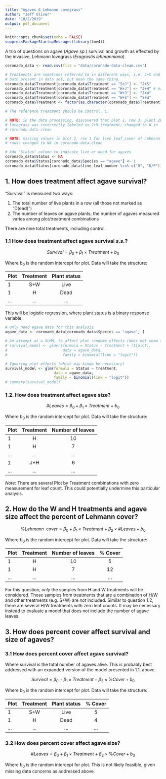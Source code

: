 ```yaml
---
title: "Agaves & Lehmann Lovegrass"
author: "Jeff Oliver"
date: "10/2/2019"
output: pdf_document
---
```


```r
knitr::opts_chunk$set(echo = FALSE)
suppressPackageStartupMessages(library(lme4))
```

A trio of questions on agave (_Agave sp._) survival and growth as effected by the invasive, Lehmann lovegrass (_Eragrostis lehmanniana_).

```r
coronado_data <- read.csv(file = "data/coronado-data-clean.csv")

# Treatments are sometimes referred to in different ways, i.e. J+S and S+J are 
# both present in data set, but mean the same thing.
coronado_data$Treatment[coronado_data$Treatment == "S+J"] <- "J+S"
coronado_data$Treatment[coronado_data$Treatment == "H+J"] <- "J+H" # may not occur
coronado_data$Treatment[coronado_data$Treatment == "W+J"] <- "J+W"
coronado_data$Treatment[coronado_data$Treatment == "W+S"] <- "S+W"
coronado_data$Treatment <- factor(as.character(coronado_data$Treatment))

# The reference treatment should be control, C.

# NOTE: in the data processing, discovered that plot 1, row 3, plant 20 Lehmann
# lovegrass was incorrectly labeled as J+H treatment; changed to W in 
# coronado-data-clean

# NOTE: missing values in plot 2, row 1 for live_leaf_cover of Lehmann lovegrass
# rows; changed to NA in coronado-data-clean

# Add "Status" column to indicate live or dead for agaves
coronado_data$Status <- NA
coronado_data$Status[coronado_data$Species == "agave"] <- 1
coronado_data$Status[coronado_data$live_leaf_number %in% c("D", "D/P")] <- 0
```

## 1. How does treatment affect agave survival?

"Survival" is measured two ways: 

1. The total number of live plants in a row (all those not marked as "D(ead)")
2. The number of leaves on agave plants; the number of agaves measured varies among plot/treatment combinations

There are nine total treatments, including control.

### 1.1 How does treatment affect agave survival _s.s._?

$$
Survival = \beta_0 + \beta_1 \times Treatment + b_0
$$

Where $b_0$ is the random intercept for plot. Data will take the structure:

| Plot | Treatment | Plant status      |
|:-----|:---------:|:-----------------:|
| 1    | S+W       | Live              |
| 1    | H         | Dead              |
| ...  | ...       | ...               |

This will be logistic regression, where plant status is a binary response variable.

```r
# Only need agave data for this analysis
agave_data <- coronado_data[coronado_data$Species == "agave", ]

# An attempt at a GLMM, to affort plot randome effects (does not seem to work)
# survival_model <- glmer(formula = Status ~ Treatment + (1|plot), 
#                         data = agave_data, 
#                         family = binomial(link = "logit"))

# Ignoring plot effects (which may kinda be necessary)
survival_model <- glm(formula = Status ~ Treatment,
                      data = agave_data,
                      family = binomial(link = "logit"))
# summary(survival_model)

```

### 1.2. How does treatment affect agave size?

$$
\# Leaves = \beta_0 + \beta_1 \times Treatment + b_0
$$

Where $b_0$ is the random intercept for plot. Data will take the structure:

| Plot | Treatment | Number of leaves  |
|:-----|:---------:|:-----------------:|
| 1    | H         | 10                |
| 1    | H         | 7                 |
| ...  | ...       | ...               |
| 1    | J+H       | 6                 |
| ...  | ...       | ...               |

_Note_: There are several Plot by Treatment combinations with zero measurement for leaf count. This could potentially undermine this particular analysis.

## 2. How do the W and H treatments and agave size affect the percent of Lehmann cover?

$$
\% Lehmann \enspace cover = \beta_0 + \beta_1 \times Treatment + \beta_2 \times \# Leaves + b_0
$$

Where $b_0$ is the random intercept for plot. Data will take the structure:

| Plot | Treatment | Number of leaves  | % Cover | 
|:-----|:---------:|:-----------------:|:-------:|
| 1    | H         | 10                | 5       |
| 1    | H         | 7                 | 12      |
| ...  | ...       | ...               | ...     |

For this question, _only_ the samples from H and W treatments will be considered. Those samples from treatments that are a combination of H/W and other treatments (e.g. S+W) are _not_ included. Similar to question 1.2, there are several H/W treatments with zero leaf counts. It may be necessary instead to evaluate a model that does not include the number of agave leaves.

## 3. How does percent cover affect survival and size of agaves?

### 3.1 How does percent cover affect agave survival?

Where survival is the total number of agaves alive. This is probably best addressed with an expanded version of the model presented in 1.1, above.

$$
Survival = \beta_0 + \beta_1 \times Treatment + \beta_2 \times \% Cover + b_0
$$

Where $b_0$ is the random intercept for plot. Data will take the structure:

| Plot | Treatment | Plant status      | % Cover |
|:-----|:---------:|:-----------------:|:-------:|
| 1    | S+W       | Live              | 5       |
| 1    | H         | Dead              | 4       |
| ...  | ...       | ...               | ...     |

### 3.2 How does percent cover affect agave size?

$$
\# Leaves = \beta_0 + \beta_1 \times Treatment + \beta_2 \times \% Cover + b_0
$$

Where $b_0$ is the random intercept for plot. This is not likely feasible, given missing data concerns as addressed above.